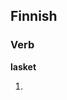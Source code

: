 ==Finnish==

===Verb===
'''lasket'''

# {{fi-form of|laskea|type=verb|pr=second-person|pl=singular|mood=indicative|tense=present}}